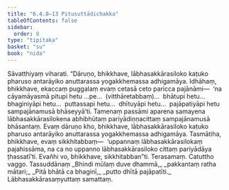 ```yaml
---
title: "6.4.8–13 Pitusuttādichakka"
tableOfContents: false
sidebar:
  order: 8
type: "tipitaka"
basket: "su"
book: "nida"
---
```



<DynamicBreadcrumb />

<Division number="187" book="nida">

<Paragraph number="1105" book="nida">
Sāvatthiyaṃ viharati. “Dāruṇo, bhikkhave, lābhasakkārasiloko kaṭuko pharuso antarāyiko anuttarassa yogakkhemassa adhigamāya. Idhāhaṃ, bhikkhave, ekaccaṃ puggalaṃ evaṃ cetasā ceto paricca pajānāmi—  ‘na cāyamāyasmā pitupi hetu …pe…  (vitthāretabbaṃ)…  bhātupi hetu…  bhaginiyāpi hetu…  puttassapi hetu…  dhītuyāpi hetu…  pajāpatiyāpi hetu sampajānamusā bhāseyyā’ti. Tamenaṃ passāmi aparena samayena lābhasakkārasilokena abhibhūtaṃ pariyādiṇṇacittaṃ sampajānamusā bhāsantaṃ. Evaṃ dāruṇo kho, bhikkhave, lābhasakkārasiloko kaṭuko pharuso antarāyiko anuttarassa yogakkhemassa adhigamāya. Tasmātiha, bhikkhave, evaṃ sikkhitabbaṃ—  ‘uppannaṃ lābhasakkārasilokaṃ pajahissāma, na ca no uppanno lābhasakkārasiloko cittaṃ pariyādāya ṭhassatī’ti. Evañhi vo, bhikkhave, sikkhitabban”ti.

</Paragraph>
</Division>

<Paragraph number="1106" type="center" book="nida">
Terasamaṃ.



</Paragraph>

<Paragraph number="1107" type="center" book="nida">
Catuttho vaggo.



</Paragraph>

<Paragraph number="1108" type="center" book="nida">
Tassuddānaṃ


</Paragraph>

<Paragraph number="1109" type="verses" book="nida">
_Bhindi mūlaṃ duve dhammā,_  
_pakkantaṃ ratha mātari;_  
_Pitā bhātā ca bhaginī,_  
_putto dhītā pajāpatīti._  


</Paragraph>

<Paragraph number="1110" type="center" book="nida">
Lābhasakkārasaṃyuttaṃ samattaṃ.
</Paragraph>